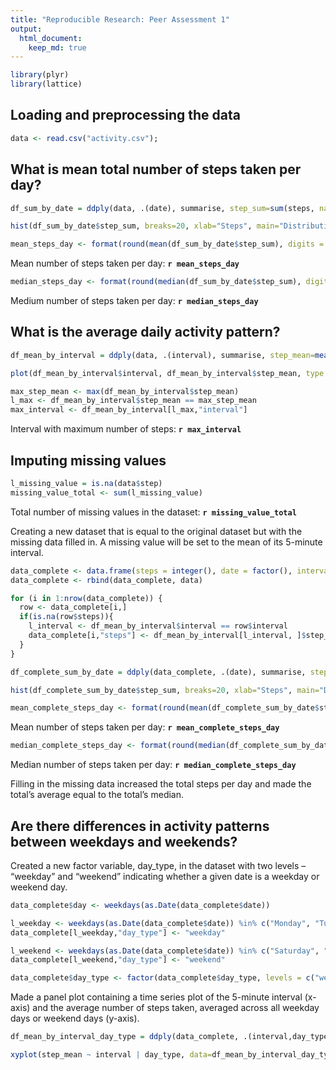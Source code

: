 ```yaml
---
title: "Reproducible Research: Peer Assessment 1"
output: 
  html_document:
    keep_md: true
---
```


```r

library(plyr)
library(lattice)
```

## Loading and preprocessing the data

```r
data <- read.csv("activity.csv");
```



## What is mean total number of steps taken per day?

```r
df_sum_by_date = ddply(data, .(date), summarise, step_sum=sum(steps, na.rm = TRUE))

hist(df_sum_by_date$step_sum, breaks=20, xlab="Steps", main="Distribution of Step Day Totals")
```

```r
mean_steps_day <- format(round(mean(df_sum_by_date$step_sum), digits = 2), nsmall = 2)
```
Mean number of steps taken per day: **`r mean_steps_day`**

```r
median_steps_day <- format(round(median(df_sum_by_date$step_sum), digits = 2), nsmall = 2)
```
Medium number of steps taken per day: **`r median_steps_day`**



## What is the average daily activity pattern?

```r
df_mean_by_interval = ddply(data, .(interval), summarise, step_mean=mean(steps, na.rm = TRUE))

plot(df_mean_by_interval$interval, df_mean_by_interval$step_mean, type = "l", xlab="Interval", ylab="Average Steps", main="Average Number of Steps Taken Across All Days")

max_step_mean <- max(df_mean_by_interval$step_mean)
l_max <- df_mean_by_interval$step_mean == max_step_mean
max_interval <- df_mean_by_interval[l_max,"interval"]
```

Interval with maximum number of steps: **`r max_interval`**



## Imputing missing values

```r
l_missing_value = is.na(data$step)
missing_value_total <- sum(l_missing_value)
```

Total number of missing values in the dataset: **`r missing_value_total`**

Creating a new dataset that is equal to the original dataset but with the missing data filled in. A missing value will be set to the mean of its 5-minute interval.

```r
data_complete <- data.frame(steps = integer(), date = factor(), interval = integer())
data_complete <- rbind(data_complete, data)

for (i in 1:nrow(data_complete)) {
  row <- data_complete[i,]
  if(is.na(row$steps)){
    l_interval <- df_mean_by_interval$interval == row$interval
    data_complete[i,"steps"] <- df_mean_by_interval[l_interval, ]$step_mean
  }
}

```

```r

df_complete_sum_by_date = ddply(data_complete, .(date), summarise, step_sum=sum(steps, na.rm = TRUE))

hist(df_complete_sum_by_date$step_sum, breaks=20, xlab="Steps", main="Distribution of Step Day Totals - No Missing Data")

```

```r
mean_complete_steps_day <- format(round(mean(df_complete_sum_by_date$step_sum), digits=2), nsmall = 2)
```
Mean number of steps taken per day: **`r mean_complete_steps_day`**

```r
median_complete_steps_day <- format(round(median(df_complete_sum_by_date$step_sum), digits = 2), nsmall = 2)
```
Median number of steps taken per day: **`r median_complete_steps_day`**

Filling in the missing data increased the total steps per day and made the total's average equal to the total's median.



## Are there differences in activity patterns between weekdays and weekends?

Created a new factor variable, day_type, in the dataset with two levels – “weekday” and “weekend” indicating whether a given date is a weekday or weekend day.

```r
data_complete$day <- weekdays(as.Date(data_complete$date))

l_weekday <- weekdays(as.Date(data_complete$date)) %in% c("Monday", "Tuesday", "Wednesday", "Thursday", "Friday")
data_complete[l_weekday,"day_type"] <- "weekday"

l_weekend <- weekdays(as.Date(data_complete$date)) %in% c("Saturday", "Sunday")
data_complete[l_weekend,"day_type"] <- "weekend"

data_complete$day_type <- factor(data_complete$day_type, levels = c("weekday", "weekend"))
```


Made a panel plot containing a time series plot of the 5-minute interval (x-axis) and the average number of steps taken, averaged across all weekday days or weekend days (y-axis).

```r
df_mean_by_interval_day_type = ddply(data_complete, .(interval,day_type), summarise, step_mean=mean(steps, na.rm = TRUE))

xyplot(step_mean ~ interval | day_type, data=df_mean_by_interval_day_type, type = "l", xlab = "Interval", ylab = "Step Mean", main="Average Across All Weekday Days and Weekend Days", layout = c(1, 2))
```
